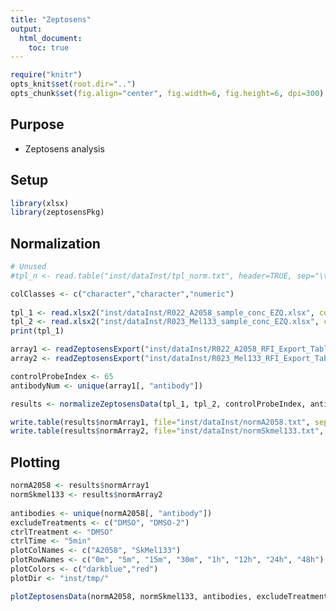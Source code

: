 ```yaml
---
title: "Zeptosens"
output: 
  html_document:
    toc: true
---
```


```r
require("knitr")
opts_knit$set(root.dir="..")
opts_chunk$set(fig.align="center", fig.width=6, fig.height=6, dpi=300)

```

## Purpose
* Zeptosens analysis

## Setup 
```r
library(xlsx)
library(zeptosensPkg)
```

## Normalization
```r
# Unused
#tpl_n <- read.table("inst/dataInst/tpl_norm.txt", header=TRUE, sep="\t", comment.char='')

colClasses <- c("character","character","numeric")
        
tpl_1 <- read.xlsx2("inst/dataInst/R022_A2058_sample_conc_EZQ.xlsx", colClasses=colClasses, stringsAsFactors=F, sheetIndex=1)
tpl_2 <- read.xlsx2("inst/dataInst/R023_Mel133_sample_conc_EZQ.xlsx", colClasses=colClasses, stringsAsFactors=F, sheetIndex=1)
print(tpl_1)

array1 <- readZeptosensExport("inst/dataInst/R022_A2058_RFI_Export_Table.xls", c("sampleName", "treatment", "time"))
array2 <- readZeptosensExport("inst/dataInst/R023_Mel133_RFI_Export_Table.xls", c("sampleName", "treatment", "time"))

controlProbeIndex <- 65
antibodyNum <- unique(array1[, "antibody"])

results <- normalizeZeptosensData(tpl_1, tpl_2, controlProbeIndex, antibodyNum)

write.table(results$normArray1, file="inst/dataInst/normA2058.txt", sep="\t", quote=FALSE, row.names=FALSE, col.names=TRUE)
write.table(results$normArray2, file="inst/dataInst/normSkmel133.txt", sep="\t", quote=FALSE, row.names=FALSE, col.names=TRUE)
```

## Plotting 
```r
normA2058 <- results$normArray1
normSkmel133 <- results$normArray2
    
antibodies <- unique(normA2058[, "antibody"])
excludeTreatments <- c("DMSO", "DMSO-2")
ctrlTreatment <- "DMSO"
ctrlTime <- "5min"
plotColNames <- c("A2058", "SkMel133")
plotRowNames <- c("0m", "5m", "15m", "30m", "1h", "12h", "24h", "48h")
plotColors <- c("darkblue","red")
plotDir <- "inst/tmp/"

plotZeptosensData(normA2058, normSkmel133, antibodies, excludeTreatments, ctrlTreatment, ctrlTime, plotColNames, plotRowNames, plotColors, plotDir)
```
